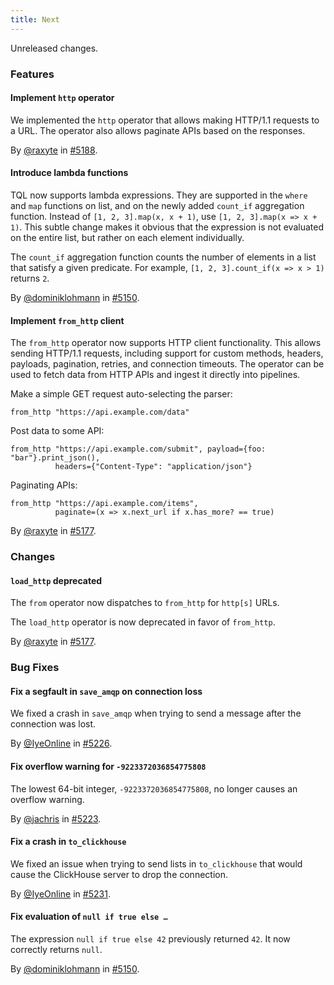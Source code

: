 ```yaml
---
title: Next
---
```


Unreleased changes.

### Features

#### Implement `http` operator

We implemented the `http` operator that allows making HTTP/1.1 requests to a
URL. The operator also allows paginate APIs based on the responses.

By [@raxyte](https://github.com/raxyte) in [#5188](https://github.com/tenzir/tenzir/pull/5188).

#### Introduce lambda functions

TQL now supports lambda expressions. They are supported in the `where` and `map`
functions on list, and on the newly added `count_if` aggregation function.
Instead of `[1, 2, 3].map(x, x + 1)`, use `[1, 2, 3].map(x => x + 1)`. This
subtle change makes it obvious that the expression is not evaluated on the
entire list, but rather on each element individually.

The `count_if` aggregation function counts the number of elements in a list that
satisfy a given predicate. For example, `[1, 2, 3].count_if(x => x > 1)` returns
`2`.

By [@dominiklohmann](https://github.com/dominiklohmann) in [#5150](https://github.com/tenzir/tenzir/pull/5150).

#### Implement `from_http` client

The `from_http` operator now supports HTTP client functionality. This allows
sending HTTP/1.1 requests, including support for custom methods, headers,
payloads, pagination, retries, and connection timeouts. The operator can be used
to fetch data from HTTP APIs and ingest it directly into pipelines.

Make a simple GET request auto-selecting the parser:

```tql
from_http "https://api.example.com/data"
```

Post data to some API:

```tql
from_http "https://api.example.com/submit", payload={foo: "bar"}.print_json(),
          headers={"Content-Type": "application/json"}
```

Paginating APIs:

```tql
from_http "https://api.example.com/items",
          paginate=(x => x.next_url if x.has_more? == true)
```

By [@raxyte](https://github.com/raxyte) in [#5177](https://github.com/tenzir/tenzir/pull/5177).

### Changes

#### `load_http` deprecated

The `from` operator now dispatches to `from_http` for `http[s]` URLs.

The `load_http` operator is now deprecated in favor of `from_http`.

By [@raxyte](https://github.com/raxyte) in [#5177](https://github.com/tenzir/tenzir/pull/5177).

### Bug Fixes

#### Fix a segfault in `save_amqp` on connection loss

We fixed a crash in `save_amqp` when trying to send a message after the connection
was lost.

By [@IyeOnline](https://github.com/IyeOnline) in [#5226](https://github.com/tenzir/tenzir/pull/5226).

#### Fix overflow warning for `-9223372036854775808`

The lowest 64-bit integer, `-9223372036854775808`, no longer causes an overflow
warning.

By [@jachris](https://github.com/jachris) in [#5223](https://github.com/tenzir/tenzir/pull/5223).

#### Fix a crash in `to_clickhouse`

We fixed an issue when trying to send lists in `to_clickhouse` that would cause
the ClickHouse server to drop the connection.

By [@IyeOnline](https://github.com/IyeOnline) in [#5231](https://github.com/tenzir/tenzir/pull/5231).

#### Fix evaluation of `null if true else …`

The expression `null if true else 42` previously returned `42`. It now correctly
returns `null`.

By [@dominiklohmann](https://github.com/dominiklohmann) in [#5150](https://github.com/tenzir/tenzir/pull/5150).
